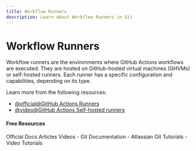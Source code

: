 ```yaml
---
title: Workflow Runners
description: Learn about Workflow Runners in Git
---
```


# Workflow Runners

Workflow runners are the environments where GitHub Actions workflows are executed. They are hosted on GitHub-hosted virtual machines (GHVMs) or self-hosted runners. Each runner has a specific configuration and capabilities, depending on its type.

Learn more from the following resources:

- [@official@GitHub Actions Runners](https://docs.github.com/en/actions/hosting-your-own-runners/about-self-hosted-runners)
- [@video@GitHub Actions Self-hosted runners](https://www.youtube.com/watch?v=aLHyPZO0Fy0)

#### Free Resources

<Tabs defaultValue="official">
<TabsList>
<TabsTrigger value="official">Official Docs</TabsTrigger>
<TabsTrigger value="article">Articles</TabsTrigger>
<TabsTrigger value="video">Videos</TabsTrigger>
</TabsList>

<TabsContent value="official">
- <Link href="https://git-scm.com/docs">Git Documentation</Link>
</TabsContent>
<TabsContent value="article">
- <Link href="https://www.atlassian.com/git/tutorials">Atlassian Git Tutorials</Link>
</TabsContent>
<TabsContent value="video">
- <Link href="https://www.youtube.com/results?search_query=git+workflow-runners+tutorial">Video Tutorials</Link>
</TabsContent>
</Tabs>

<Outlet path="5-github/actions/workflow-runners" />
